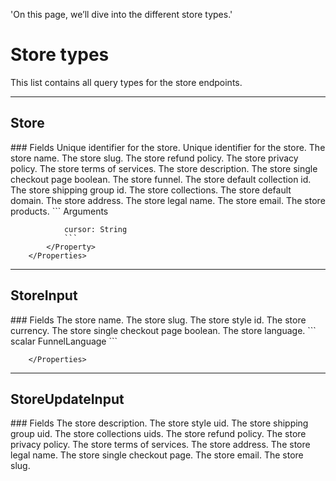   'On this page, we’ll dive into the different store types.'

# Store types
This list contains all query types for the store endpoints.

---

## Store 

<Row>
  <Col>
		### Fields
		<Properties> 
			<Property name="id" type="ID!">
				Unique identifier for the store.
			</Property>
			<Property name="uid" type="ID!">
				Unique identifier for the store.
			</Property>
			<Property name="name" type="String!">
				The store name.
			</Property>
			<Property name="slug" type="String!">
				The store slug.
			</Property>
			<Property name="refund_policy" type="String">
				The store refund policy.
			</Property>
			<Property name="privacy_policy" type="String">
				The store privacy policy.
			</Property>
			<Property name="terms_of_services" type="String">
				The store terms of services.
			</Property>
			<Property name="description" type="String">
				The store description.
			</Property>
			<Property name="single_checkout_page" type="Boolean!">
				The store single checkout page boolean.
			</Property>
			<Property name="funnel" label="Funnel!" route='/funnels/types#funnel'>
				The store funnel.
			</Property>
			<Property name="default_collection_id" type="ID!">
				The store default collection id.
			</Property>
			<Property name="shipping_group_id" type="String">
				The store shipping group id.
			</Property>
			<Property name="collections" label="[Collection!]!" route='/collections/types#collection'>
				The store collections.
			</Property>
			<Property name="defaultDomain" type="String!">
				The store default domain.
			</Property>
			<Property name="address" type="String!">
				The store address.
			</Property>
			<Property name="legal_name" type="String!">
				The store legal name.
			</Property>
			<Property name="email" type="String!">
				The store email.
			</Property>
			<Property name="products" label="[CollectionResult!]!" route='/collections/types#collection-result'>
				The store products.
				```
				Arguments

				cursor: String
				```
			</Property>
		</Properties>
  </Col>
</Row>

---

## StoreInput

<Row>
  <Col>
		### Fields
		<Properties> 
			<Property name="name" type="String!">
				The store name.
			</Property>
			<Property name="slug" type="String!">
				The store slug.
			</Property>
			<Property name="style_id" type="ID">
				The store style id.
			</Property>
			<Property name="currency" type="String">
				The store currency.
			</Property>
			<Property name="single_checkout_page" type="Boolean">
				The store single checkout page boolean.
			</Property>
			<Property name="lang" type="FunnelLanguage!">
				The store language.
				```
				scalar FunnelLanguage
				```
			</Property>
				
		</Properties>
  </Col>
</Row>

---

## StoreUpdateInput

<Row>
  <Col>
		### Fields
		<Properties> 
			<Property name="description" type="String">
				The store description.
			</Property>
			<Property name="style_uid" type="ID">
				The store style uid.
			</Property>
			<Property name="shipping_group_uid" type="String">
				The store shipping group uid.
			</Property>
			<Property name="collections_uids" type="[ID!]">
				The store collections uids.
			</Property>
			<Property name="refund_policy" type="String">
				The store refund policy.
			</Property>
			<Property name="privacy_policy" type="String">
				The store privacy policy.
			</Property>
			<Property name="terms_of_services" type="String">
				The store terms of services.
			</Property>
			<Property name="address" type="String">
				The store address.
			</Property>
			<Property name="legal_name" type="String">
				The store legal name.
			</Property>
			<Property name="single_checkout_page" type="Boolean">
				The store single checkout page.
			</Property>
			<Property name="email" type="String">
				The store email.
			</Property>
			<Property name="slug" type="String">
				The store slug.
			</Property>
		</Properties>
  </Col>
</Row>
